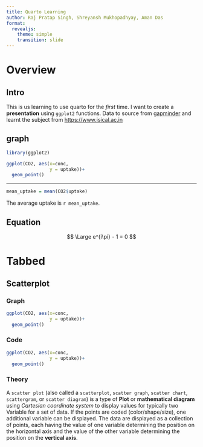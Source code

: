 ```yaml
---
title: Quarto Learning
author: Raj Pratap Singh, Shreyansh Mukhopadhyay, Aman Das
format:
  revealjs:
    theme: simple
    transition: slide
---
```


# Overview

## Intro
This is us learning to use quarto for the *first* time. I want to create a **presentation** using `ggplot2`
functions. Data to source from [gapminder](https://gapminder.org) and learnt the subject from <https://www.isical.ac.in>

## graph
```r
library(ggplot2)
```

```r
ggplot(CO2, aes(x=conc,
                y = uptake))+
  geom_point()
```
---
```r
mean_uptake = mean(CO2$uptake)
```
The average uptake is `r mean_uptake`.

## Equation

$$
\Large
e^{i\pi} - 1 = 0
$$

# Tabbed

## Scatterplot
::: {.panel-tabset}

### Graph

```r
ggplot(CO2, aes(x=conc,
                y = uptake))+
  geom_point()
```

### Code

```r
ggplot(CO2, aes(x=conc,
                y = uptake))+
  geom_point()
```

### Theory

A `scatter plot` (also called a `scatterplot`, `scatter graph`, `scatter chart`, `scattergram`, or `scatter diagram`) is a type of **Plot** or **mathematical diagram** using *Cartesian coordinate system* to display values for typically two Variable for a set of data. If the points are coded (color/shape/size), one additional variable can be displayed.
The data are displayed as a collection of points, each having the value of one variable determining the position on the horizontal axis and the value of the other variable determining the position on the **vertical axis**.
:::